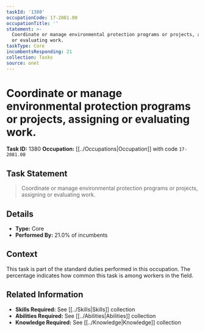 ```yaml
---
taskId: '1380'
occupationCode: 17-2081.00
occupationTitle: ''
statement: >-
  Coordinate or manage environmental protection programs or projects, assigning
  or evaluating work.
taskType: Core
incumbentsResponding: 21
collection: Tasks
source: onet
---
```

# Coordinate or manage environmental protection programs or projects, assigning or evaluating work.

**Task ID:** 1380
**Occupation:** [[../Occupations|Occupation]] with code `17-2081.00`

## Task Statement

> Coordinate or manage environmental protection programs or projects, assigning or evaluating work.

## Details

- **Type:** Core
- **Performed By:** 21.0% of incumbents

## Context

This task is part of the standard duties performed in this occupation. The percentage indicates how common this task is among workers in the field.

## Related Information

- **Skills Required:** See [[../Skills|Skills]] collection
- **Abilities Required:** See [[../Abilities|Abilities]] collection
- **Knowledge Required:** See [[../Knowledge|Knowledge]] collection
